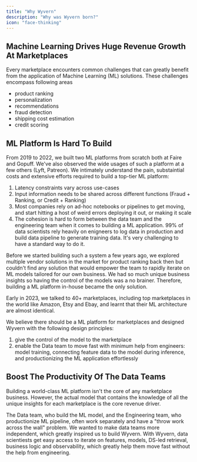 ```yaml
---
title: "Why Wyvern"
description: "Why was Wyvern born?"
icon: "face-thinking"
---
```


## Machine Learning Drives Huge Revenue Growth At Marketplaces

Every marketplace encounters common challenges that can greatly benefit from the application of Machine Learning (ML) solutions. These challenges encompass following areas

- product ranking
- personalization
- recommendations
- fraud detection
- shipping cost estimation
- credit scoring

## ML Platform Is Hard To Build

From 2019 to 2022, we built two ML platforms from scratch both at Faire and Gopuff. We've also observed the wide usages of such a platform at a few others (Lyft, Patreon). We intimately understand the pain, substaintial costs and extensive efforts required to build a top-tier ML platform:

1. Latency constraints vary across use-cases
2. Input information needs to be shared across different functions (Fraud + Ranking, or Credit + Ranking)
3. Most companies rely on ad-hoc notebooks or pipelines to get moving, and start hitting a host of weird errors deploying it out, or making it scale
4. The cohesion is hard to form between the data team and the engineering team when it comes to building a ML application. 99% of data scientists rely heavily on enigneers to log data in production and build data pipeline to generate training data. It's very challenging to have a standard way to do it.

Before we started building such a system a few years ago, we explored multiple vendor solutions in the market for product ranking back then but couldn't find any solution that would empower the team to rapidly iterate on ML models tailored for our own business. We had so much unique business insights so having the control of the models was a no brainer. Therefore, building a ML platform in-house became the only solution.

Early in 2023, we talked to 40+ marketplaces, including top marketplaces in the world like Amazon, Etsy and Ebay, and learnt that their ML architecture are almost identical.

We believe there should be a ML platform for marketplaces and designed Wyvern with the following design principles:

1. give the control of the model to the marketplace
2. enable the Data team to move fast with minimum help from engineers: model training, connecting feature data to the model during inference, and productionizing the ML application effortlessly

## Boost The Productivity Of The Data Teams

Building a world-class ML platform isn't the core of any marketplace business. However, the actual model that contains the knowledge of all the unique insights for each marketplace is the core revenue driver.

The Data team, who build the ML model, and the Engineering team, who productionize ML pipeline, often work separately and have a "throw work across the wall" problem. We wanted to make data teams more independent, which greatly inspired us to build Wyvern. With Wyvern, data scientiests get easy access to iterate on features, models, DS-led retrieval, business logic and observability, which greatly help them move fast without the help from engineering.
